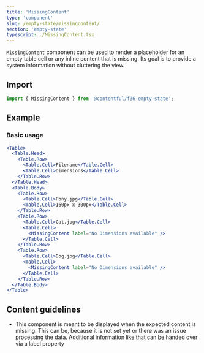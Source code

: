 ```yaml
---
title: 'MissingContent'
type: 'component'
slug: /empty-state/missingcontent/
section: 'empty-state'
typescript: ./MissingContent.tsx
---
```


`MissingContent` component can be used to render a placeholder for an empty table cell or any inline content that is missing. Its goal is to provide a system information without cluttering the view.

## Import

```jsx static=true
import { MissingContent } from '@contentful/f36-empty-state';
```

## Example

### Basic usage

```jsx
<Table>
  <Table.Head>
    <Table.Row>
      <Table.Cell>Filename</Table.Cell>
      <Table.Cell>Dimensions</Table.Cell>
    </Table.Row>
  </Table.Head>
  <Table.Body>
    <Table.Row>
      <Table.Cell>Pony.jpg</Table.Cell>
      <Table.Cell>160px x 300px</Table.Cell>
    </Table.Row>
    <Table.Row>
      <Table.Cell>Cat.jpg</Table.Cell>
      <Table.Cell>
        <MissingContent label="No Dimensions available" />
      </Table.Cell>
    </Table.Row>
    <Table.Row>
      <Table.Cell>Dog.jpg</Table.Cell>
      <Table.Cell>
        <MissingContent label="No Dimensions available" />
      </Table.Cell>
    </Table.Row>
  </Table.Body>
</Table>
```

<PropsTable of="MissingContent" />

## Content guidelines

- This component is meant to be displayed when the expected content is missing. This can be, because it is not set yet or there was an issue processing the data. Additional information like that can be handed over via a label property
